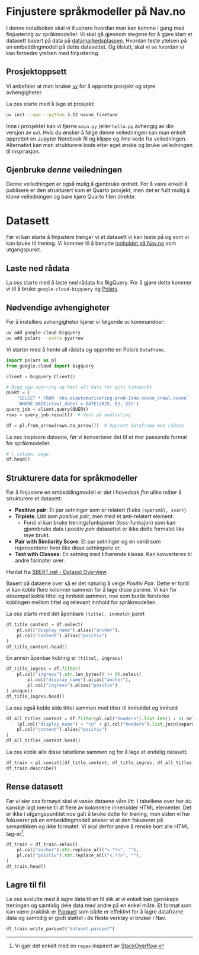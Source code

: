 # Finjustere språkmodeller på Nav.no

I denne notatboken skal vi illustrere hvordan man kan komme i gang med
finjustering av språkmodeller. Vi skal gå gjennom stegene for å gjøre klart et
datasett basert på data på [datamarkedsplassen](https://data.ansatt.nav.no/).
Hvordan teste ytelsen på en embeddingmodell på dette datasettet. Og tilslutt,
skal vi se hvordan vi kan forbedre ytelsen med finjustering.

## Prosjektoppsett

Vi anbefaler at man bruker [`uv`](https://docs.astral.sh/uv/) for å opprette
prosjekt og styre avhengigheter.

La oss starte med å lage et prosjekt:

```bash
uv init --app --python 3.12 navno_finetune
```

Inne i prosjektet kan vi fjerne `main.py` (eller `hello.py` avhengig av din
versjon av `uv`). Hvis du ønsker å følge denne veiledningen kan man enkelt
opprettet en Jupyter Notebook fil og klippe og lime kode fra veiledningen.
Alternativt kan man strukturere kode etter eget ønske og bruke veiledningen til
inspirasjon.

::: {.callout collapse="true"}
## Gjenbruke _denne_ veiledningen

Denne veiledningen er også mulig å gjenbruke ordrett. For å være enkelt å
publisere er den strukturert som et Quarto prosjekt, men det er fullt mulig å
klone veiledningen og bare kjøre Quarto filen direkte.
:::

# Datasett

Før vi kan starte å finjustere trenger vi et datasett vi kan teste på og som vi
kan bruke til trening. Vi kommer til å benytte [innholdet på
Nav.no](https://data.ansatt.nav.no/dataproduct/6c7327e2-5894-4423-b6b2-52affa3f5b29/Innhold%20p%C3%A5%20Nav.no/7993897c-9fd4-46ee-86dd-5001621a2695)
som utgangspunkt.

## Laste ned rådata

La oss starte med å laste ned rådata fra BigQuery. For å gjøre dette kommer vi
til å bruke `google-cloud-bigquery` og [Polars](https://docs.pola.rs/).

::: {.callout-note}
## Nødvendige avhengigheter

For å installere avhengigheter kjører vi følgende `uv` kommandoer:

```bash
uv add google-cloud-bigquery
uv add polars --extra pyarrow
```
:::

Vi starter med å hente all rådata og opprette en Polars `DataFrame`.

```python
import polars as pl
from google.cloud import bigquery

client = bigquery.Client()

# Bygg opp spørring og hent all data for gitt tidspunkt
QUERY = (
    'SELECT * FROM `nks-aiautomatisering-prod-194a.navno_crawl.navno` '
    'WHERE DATE(crawl_date) = DATE(2025, 02, 25)')
query_job = client.query(QUERY)
rows = query_job.result()  # Vent på nedlasting

df = pl.from_arrow(rows.to_arrow())  # Opprett dataframe med rådata
```

La oss inspisere dataene, før vi konverterer det til et mer passende format for
språkmodeller.

```python
# | column: page
df.head()
```

## Strukturere data for språkmodeller

For å finjustere en embeddingmodell er det i hovedsak _fire_ ulike måter å
strukturere et datasett:

- **Positive pair**: Et par setninger som er relatert (f.eks `(spørsmål,
svar)`).
- **Triplets**: Likt som _positive pair_, men med et anti-relatert element.
    - Fordi vi kan bruke treningsfunksjoner (_loss_-funksjon) som kan gjennbruke
    data i _positiv pair_ datasettet er ikke dette formatet like mye brukt.
- **Pair with Similarity Score**: Et par setninger og en verdi som representerer
hvor like disse setningene er.
- **Text with Classes**: En setning med tilhørende klasse. Kan konverteres til
andre formater over.

::: {.column-margin}
Hentet fra [SBERT.net - Dataset
Overview](https://sbert.net/docs/sentence_transformer/dataset_overview.html).
:::

Basert på dataene over så er det naturlig å velge _Positiv Pair_. Dette er fordi
vi kan koble flere kolonner sammen for å lage disse parene. Vi kan for eksempel
koble tittel og innhold sammen, noe som burde forsterke koblingen mellom tittel
og relevant innhold for språkmodellen.

La oss starte med det åpenbare `(tittel, innhold)` paret

```python
df_title_content = df.select(
    pl.col("display_name").alias("anchor"),
    pl.col("content").alias("positiv")
)
df_title_content.head()
```

En annen åpenbar kobling er `(tittel, ingress)`

```python
df_title_ingres = df.filter(
    pl.col("ingress").str.len_bytes() != 0).select(
        pl.col("display_name").alias("anchor"),
        pl.col("ingress").alias("positiv")
).unique()
df_title_ingres.head()
```

La oss også koble side tittel sammen med titler til innholdet og innhold

```python
df_all_titles_content = df.filter(pl.col("headers").list.len() > 0).select(
    (pl.col("display_name") + "\n" + pl.col("headers").list.join(separator="\n")).alias("anchor"),
    pl.col("content").alias("positiv")
)
df_all_titles_content.head()
```

La oss koble alle disse tabellene sammen og for å lage et endelig datasett.

```python
df_train = pl.concat([df_title_content, df_title_ingres, df_all_titles_content])
df_train.describe()
```

## Rense datasett

Før vi sier oss fornøyd skal vi vaske dataene våre litt. I tabellene over har du
kanskje lagt merke til at flere av kolonnene inneholder HTML elementer. Det er
ikke i utgangspunktet noe galt å bruke dette for trening, men siden vi her
fokuserer på en embeddingmodell ønsker vi at den fokuserer på semantikken og
ikke formatet. Vi skal derfor prøve å renske bort alle HTML tag-er^[Vi gjør det
enkelt med en `regex` inspirert av
[StackOverflow](https://stackoverflow.com/a/12982689).].

```python
df_train = df_train.select(
    pl.col("anchor").str.replace_all("<.*?>", ""),
    pl.col("positiv").str.replace_all("<.*?>", ""),
)
df_train.head()
```

## Lagre til fil

La oss avslutte med å lagre data til en fil slik at vi enkelt kan gjenskape
treningen og samtidig dele data med andre på en enkel måte. Et format som kan
være praktisk er [Parquet](https://en.wikipedia.org/wiki/Apache_Parquet) som
både er effektivt for å lagre dataframe data og samtidig er godt støttet i de
fleste verktøy vi bruker i Nav.

```python
df_train.write_parquet("dataset.parquet")
```

